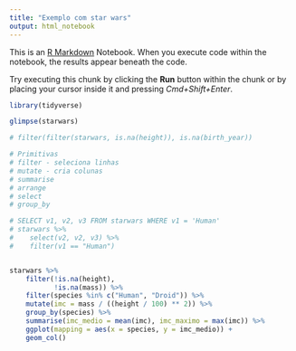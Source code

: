```yaml
---
title: "Exemplo com star wars"
output: html_notebook
---
```


This is an [R Markdown](http://rmarkdown.rstudio.com) Notebook. When you execute code within the notebook, the results appear beneath the code. 

Try executing this chunk by clicking the **Run** button within the chunk or by placing your cursor inside it and pressing *Cmd+Shift+Enter*. 

```r
library(tidyverse)
```

```r
glimpse(starwars)
```

```r
# filter(filter(starwars, is.na(height)), is.na(birth_year))

# Primitivas
# filter - seleciona linhas
# mutate - cria colunas
# summarise
# arrange 
# select
# group_by

# SELECT v1, v2, v3 FROM starwars WHERE v1 = 'Human'
# starwars %>% 
#    select(v2, v2, v3) %>% 
#    filter(v1 == "Human")


starwars %>%
    filter(!is.na(height),
           !is.na(mass)) %>%
    filter(species %in% c("Human", "Droid")) %>%
    mutate(imc = mass / ((height / 100) ** 2)) %>% 
    group_by(species) %>% 
    summarise(imc_medio = mean(imc), imc_maximo = max(imc)) %>% 
    ggplot(mapping = aes(x = species, y = imc_medio)) + 
    geom_col()
```

